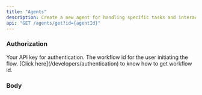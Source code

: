 ```yaml
---
title: "Agents"
description: Create a new agent for handling specific tasks and interactions within the system.
api: "GET /agents/get?id={agentId}"
---
```

####


### Authorization


<ParamField header="authorization" type="string" required>
 Your API key for authentication.
</ParamField>

<ParamField body="agentId" type="string" required="true">
  The workflow id for the user initiating the flow. [Click
  here](/developers/authentication) to know how to get workflow id.
</ParamField>


### Body

